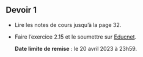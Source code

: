 ## Devoir 1

- Lire les notes de cours jusqu'à la page 32.

- Faire l'exercice 2.15 et le soumettre sur [Educnet](https://educnet.enpc.fr/course/view.php?id=1776#section-0).

  **Date limite de remise** : le 20 avril 2023 à 23h59.

